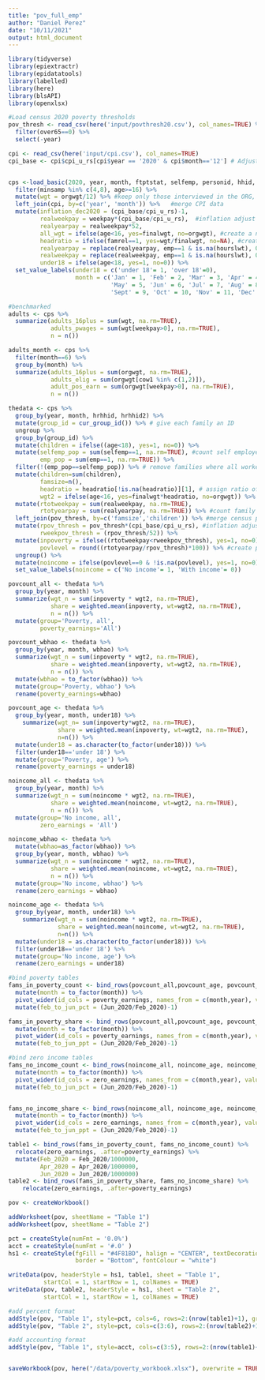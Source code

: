 ```yaml
---
title: "pov_full_emp"
author: "Daniel Perez"
date: "10/11/2021"
output: html_document
---
```


```r
library(tidyverse)
library(epiextractr)
library(epidatatools)
library(labelled)
library(here)
library(blsAPI)
library(openxlsx)
```


```r
#Load census 2020 poverty thresholds
pov_thresh <- read_csv(here('input/povthresh20.csv'), col_names=TRUE) %>%
  filter(over65==0) %>% 
  select(-year)

cpi <- read_csv(here('input/cpi.csv'), col_names=TRUE)
cpi_base <- cpi$cpi_u_rs[cpi$year == '2020' & cpi$month=='12'] # Adjust all to Dec 2020 $


cps <-load_basic(2020, year, month, ftptstat, selfemp, personid, hhid, hrhhid, hrhhid2, hhtype, famtype, famid, famrel, ownchild, agechild, wage, weekpay, ind17, mind03, occ18, hourslwt, paidhre, emp, lfstat, dlfstat, orgwgt, age, female, wbhao, faminc, minsamp, basicwgt, finalwgt, cow1) %>% 
  filter(minsamp %in% c(4,8), age>=16) %>%
  mutate(wgt = orgwgt/12) %>% #keep only those interviewed in the ORG, non-elderly
  left_join(cpi, by=c('year', 'month')) %>%   #merge CPI data
  mutate(inflation_dec2020 = (cpi_base/cpi_u_rs)-1,
         realweekpay = weekpay*(cpi_base/cpi_u_rs),  #inflation adjust to wages to dec 2020$
         realyearpay = realweekpay*52,
         all_wgt = ifelse(age<16, yes=finalwgt, no=orgwgt), #create a new weight
         headratio = ifelse(famrel==1, yes=wgt/finalwgt, no=NA), #create ratio for primary respondent
         realyearpay = replace(realyearpay, emp==1 & is.na(hourslwt), 0),
         realweekpay = replace(realweekpay, emp==1 & is.na(hourslwt), 0),
         under18 = ifelse(age<18, yes=1, no=0)) %>% 
  set_value_labels(under18 = c('under 18'= 1, 'over 18'=0),
                   month = c('Jan' = 1, 'Feb' = 2, 'Mar' = 3, 'Apr' = 4,
                             'May' = 5, 'Jun' = 6, 'Jul' = 7, 'Aug' = 8,
                             'Sept' = 9, 'Oct' = 10, 'Nov' = 11, 'Dec' = 12))
```

```r
#benchmarked
adults <- cps %>% 
  summarize(adults_16plus = sum(wgt, na.rm=TRUE),
            adults_pwages = sum(wgt[weekpay>0], na.rm=TRUE),
            n = n())

adults_month <- cps %>% 
  filter(month==6) %>% 
  group_by(month) %>% 
  summarize(adults_16plus = sum(orgwgt, na.rm=TRUE),
            adults_elig = sum(orgwgt[cow1 %in% c(1,2)]),
            adult_pos_earn = sum(orgwgt[weekpay>0], na.rm=TRUE),
            n = n())

```



```r
thedata <- cps %>%
  group_by(year, month, hrhhid, hrhhid2) %>%
  mutate(group_id = cur_group_id()) %>% # give each family an ID
  ungroup %>% 
  group_by(group_id) %>% 
  mutate(children = ifelse((age<18), yes=1, no=0)) %>% 
  mutate(selfemp_pop = sum(selfemp==1, na.rm=TRUE), #count self employed in each family
         emp_pop = sum(emp==1, na.rm=TRUE)) %>% 
  filter(!(emp_pop==selfemp_pop)) %>% # remove families where all workers are self-employed
  mutate(children=sum(children),
         famsize=n(),
         headratio = headratio[!is.na(headratio)][1], # assign ratio of head respondent to family
         wgt2 = ifelse(age<16, yes=finalwgt*headratio, no=orgwgt)) %>% # create weights for <16yo
  mutate(rtotweekpay = sum(realweekpay, na.rm=TRUE),
         rtotyearpay = sum(realyearpay, na.rm=TRUE)) %>% #count family's real annual pay
  left_join(pov_thresh, by=c('famsize','children')) %>% #merge census poverty threshold data
  mutate(rpov_thresh = pov_thresh*(cpi_base/cpi_u_rs), #inflation adjust poverty thresholds
         rweekpov_thresh = (rpov_thresh/52)) %>%
  mutate(inpoverty = ifelse((rtotweekpay<rweekpov_thresh), yes=1, no=0), #Create an indicator for folks in poverty
         povlevel = round((rtotyearpay/rpov_thresh)*100)) %>% #create poverty measure
  ungroup() %>% 
  mutate(noincome = ifelse(povlevel==0 & !is.na(povlevel), yes=1, no=0)) %>% #count folks w/no income
  set_value_labels(noincome = c('No income'= 1, 'With income'= 0))


```


```r
povcount_all <- thedata %>% 
  group_by(year, month) %>% 
  summarize(wgt_n = sum(inpoverty * wgt2, na.rm=TRUE),
            share = weighted.mean(inpoverty, wt=wgt2, na.rm=TRUE),
            n = n()) %>% 
  mutate(group='Poverty, all',
         poverty_earnings='All')

povcount_wbhao <- thedata %>% 
  group_by(year, month, wbhao) %>% 
  summarize(wgt_n = sum(inpoverty * wgt2, na.rm=TRUE),
            share = weighted.mean(inpoverty, wt=wgt2, na.rm=TRUE),
            n = n()) %>% 
  mutate(wbhao = to_factor(wbhao)) %>% 
  mutate(group='Poverty, wbhao') %>% 
  rename(poverty_earnings=wbhao)

povcount_age <- thedata %>% 
  group_by(year, month, under18) %>% 
    summarize(wgt_n= sum(inpoverty*wgt2, na.rm=TRUE),
              share = weighted.mean(inpoverty, wt=wgt2, na.rm=TRUE),
              n=n()) %>% 
  mutate(under18 = as.character(to_factor(under18))) %>% 
  filter(under18=='under 18') %>% 
  mutate(group='Poverty, age') %>% 
  rename(poverty_earnings = under18)

noincome_all <- thedata %>% 
  group_by(year, month) %>% 
  summarize(wgt_n = sum(noincome * wgt2, na.rm=TRUE),
            share = weighted.mean(noincome, wt=wgt2, na.rm=TRUE),
            n = n()) %>% 
  mutate(group='No income, all',
         zero_earnings = 'All')

noincome_wbhao <- thedata %>% 
  mutate(wbhao=as_factor(wbhao)) %>% 
  group_by(year, month, wbhao) %>% 
  summarize(wgt_n = sum(noincome * wgt2, na.rm=TRUE),
            share = weighted.mean(noincome, wt=wgt2, na.rm=TRUE),
            n = n()) %>% 
  mutate(group='No income, wbhao') %>% 
  rename(zero_earnings = wbhao)

noincome_age <- thedata %>% 
  group_by(year, month, under18) %>% 
    summarize(wgt_n = sum(noincome * wgt2, na.rm=TRUE),
              share = weighted.mean(noincome, wt=wgt2, na.rm=TRUE),
              n=n()) %>% 
  mutate(under18 = as.character(to_factor(under18))) %>% 
  filter(under18=='under 18') %>% 
  mutate(group='No income, age') %>% 
  rename(zero_earnings = under18)

```

```r
#bind poverty tables
fams_in_poverty_count <- bind_rows(povcount_all,povcount_age, povcount_wbhao) %>% 
  mutate(month = to_factor(month)) %>%
  pivot_wider(id_cols = poverty_earnings, names_from = c(month,year), values_from = wgt_n) %>% 
  mutate(feb_to_jun_pct = (Jun_2020/Feb_2020)-1)

fams_in_poverty_share <- bind_rows(povcount_all,povcount_age, povcount_wbhao) %>% 
  mutate(month = to_factor(month)) %>%
  pivot_wider(id_cols = poverty_earnings, names_from = c(month,year), values_from = share) %>% 
  mutate(feb_to_jun_ppt = (Jun_2020/Feb_2020)-1)

#bind zero income tables
fams_no_income_count <- bind_rows(noincome_all, noincome_age, noincome_wbhao) %>% 
  mutate(month = to_factor(month)) %>%
  pivot_wider(id_cols = zero_earnings, names_from = c(month,year), values_from = wgt_n) %>% 
  mutate(feb_to_jun_pct = (Jun_2020/Feb_2020)-1)


fams_no_income_share <- bind_rows(noincome_all, noincome_age, noincome_wbhao) %>% 
  mutate(month = to_factor(month)) %>%
  pivot_wider(id_cols = zero_earnings, names_from = c(month,year), values_from = share) %>% 
  mutate(feb_to_jun_ppt = (Jun_2020/Feb_2020)-1)

table1 <- bind_rows(fams_in_poverty_count, fams_no_income_count) %>% 
  relocate(zero_earnings, .after=poverty_earnings) %>% 
  mutate(Feb_2020 = Feb_2020/1000000,
         Apr_2020 = Apr_2020/1000000,
         Jun_2020 = Jun_2020/1000000)
table2 <- bind_rows(fams_in_poverty_share, fams_no_income_share) %>% 
    relocate(zero_earnings, .after=poverty_earnings)
```


```r
pov <- createWorkbook()

addWorksheet(pov, sheetName = "Table 1")
addWorksheet(pov, sheetName = "Table 2")

pct = createStyle(numFmt = '0.0%')
acct = createStyle(numFmt = '#.0' )
hs1 <- createStyle(fgFill = "#4F81BD", halign = "CENTER", textDecoration = "Bold",
                   border = "Bottom", fontColour = "white")

writeData(pov, headerStyle = hs1, table1, sheet = "Table 1",
          startCol = 1, startRow = 1, colNames = TRUE)
writeData(pov, table2, headerStyle = hs1, sheet = "Table 2",
          startCol = 1, startRow = 1, colNames = TRUE)

#add percent format
addStyle(pov, "Table 1", style=pct, cols=6, rows=2:(nrow(table1)+1), gridExpand=TRUE)
addStyle(pov, "Table 2", style=pct, cols=c(3:6), rows=2:(nrow(table2)+1), gridExpand=TRUE)

#add accounting format
addStyle(pov, "Table 1", style=acct, cols=c(3:5), rows=2:(nrow(table1)+1), gridExpand=TRUE)


saveWorkbook(pov, here("/data/poverty_workbook.xlsx"), overwrite = TRUE)
```




